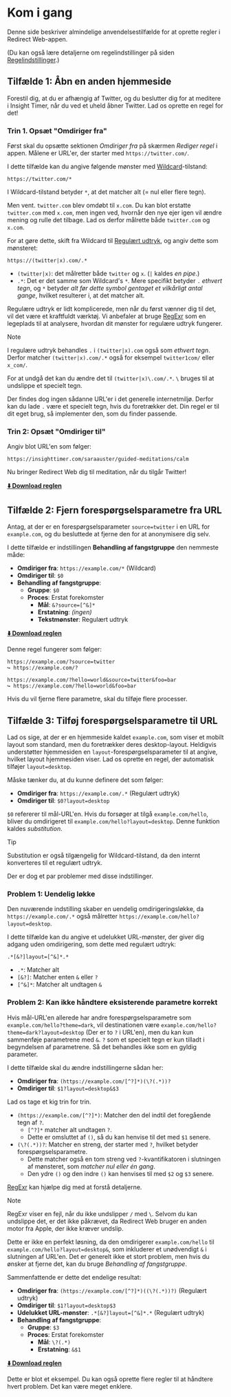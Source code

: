 # Kom i gang

Denne side beskriver almindelige anvendelsestilfælde for at oprette regler i Redirect Web-appen.

(Du kan også lære detaljerne om regelindstillinger på siden [Regelindstillinger](./rule-settings).)

## Tilfælde 1: Åbn en anden hjemmeside

Forestil dig, at du er afhængig af Twitter, og du beslutter dig for at meditere i Insight Timer, når du ved et uheld åbner Twitter. Lad os oprette en regel for det!

### Trin 1. Opsæt "Omdiriger fra"

Først skal du opsætte sektionen *Omdiriger fra* på skærmen *Rediger regel* i appen. Målene er URL'er, der starter med `https://twitter.com/`.

I dette tilfælde kan du angive følgende mønster med [Wildcard](rule-settings?id=wildcard)-tilstand:

```
https://twitter.com/*
```

I Wildcard-tilstand betyder `*`, at det matcher alt (= nul eller flere tegn).

Men vent. `twitter.com` blev omdøbt til `x.com`. Du kan blot erstatte `twitter.com` med `x.com`, men ingen ved, hvornår den nye ejer igen vil ændre mening og rulle det tilbage. Lad os derfor målrette både `twitter.com` og `x.com`.

For at gøre dette, skift fra Wildcard til [Regulært udtryk](rule-settings?id=regular-expression), og angiv dette som mønsteret:

```
https://(twitter|x).com/.*
```

* `(twitter|x)`: det målretter både `twitter` og `x`. (`|` kaldes *en pipe*.)
* `.*`: Det er det samme som Wildcard's `*`. Mere specifikt betyder `.` *ethvert tegn*, og `*` betyder *alt før dette symbol gentaget et vilkårligt antal gange*, hvilket resulterer i, at det matcher alt.

Regulære udtryk er lidt komplicerede, men når du først vænner dig til det, vil det være et kraftfuldt værktøj. Vi anbefaler at bruge [RegExr](https://regexr.com) som en legeplads til at analysere, hvordan dit mønster for regulære udtryk fungerer.

> [!NOTE]
> I regulære udtryk behandles `.` i `(twitter|x).com` også som *ethvert tegn*. Derfor matcher `(twitter|x).com/.*` også for eksempel `twitter1com/` eller `x_com/`.
>
> For at undgå det kan du ændre det til `(twitter|x)\.com/.*`. `\` bruges til at undslippe et specielt tegn.
>
> Der findes dog ingen sådanne URL'er i det generelle internetmiljø. Derfor kan du lade `.` være et specielt tegn, hvis du foretrækker det. Din regel er til dit eget brug, så implementer den, som du finder passende.

### Trin 2: Opsæt "Omdiriger til"

Angiv blot URL'en som følger:

```
https://insighttimer.com/saraauster/guided-meditations/calm
```

Nu bringer Redirect Web dig til meditation, når du tilgår Twitter!

**[⬇️ Download reglen](/rules/reduce-twitter-addiction.redirectweb)**

## Tilfælde 2: Fjern forespørgselsparametre fra URL

Antag, at der er en forespørgselsparameter `source=twitter` i en URL for `example.com`, og du besluttede at fjerne den for at anonymisere dig selv.

I dette tilfælde er indstillingen **Behandling af fangstgruppe** den nemmeste måde:

*   **Omdiriger fra**: `https://example.com/*` (Wildcard)
*   **Omdiriger til**: `$0`
*   **Behandling af fangstgruppe**:
    *   **Gruppe**: `$0`
    *   **Proces**: Erstat forekomster
        *   **Mål**: `&?source=[^&]*`
        *   **Erstatning**: *(ingen)*
        *   **Tekstmønster**: Regulært udtryk

**[⬇️ Download reglen](/rules/remove-parameters.redirectweb)**

Denne regel fungerer som følger:

```
https://example.com/?source=twitter
↪ https://example.com/?

https://example.com/?hello=world&source=twitter&foo=bar
↪ https://example.com/?hello=world&foo=bar
```

Hvis du vil fjerne flere parametre, skal du tilføje flere processer.

## Tilfælde 3: Tilføj forespørgselsparametre til URL

Lad os sige, at der er en hjemmeside kaldet `example.com`, som viser et mobilt layout som standard, men du foretrækker deres desktop-layout. Heldigvis understøtter hjemmesiden en `layout`-forespørgselsparameter til at angive, hvilket layout hjemmesiden viser. Lad os oprette en regel, der automatisk tilføjer `layout=desktop`.

Måske tænker du, at du kunne definere det som følger:

*   **Omdiriger fra**: `https://example.com/.*` (Regulært udtryk)
*   **Omdiriger til**: `$0?layout=desktop`

`$0` refererer til mål-URL'en. Hvis du forsøger at tilgå `example.com/hello`, bliver du omdirigeret til `example.com/hello?layout=desktop`. Denne funktion kaldes *substitution*.

> [!TIP]
> Substitution er også tilgængelig for Wildcard-tilstand, da den internt konverteres til et regulært udtryk.

Der er dog et par problemer med disse indstillinger.

### Problem 1: Uendelig løkke

Den nuværende indstilling skaber en uendelig omdirigeringsløkke, da `https://example.com/.*` også målretter `https://example.com/hello?layout=desktop`.

I dette tilfælde kan du angive et udelukket URL-mønster, der giver dig adgang uden omdirigering, som dette med regulært udtryk:

```
.*[&?]layout=[^&]*.*
```

*   `.*`: Matcher alt
*   `[&?]`: Matcher enten `&` eller `?`
*   `[^&]*`: Matcher alt undtagen `&`

### Problem 2: Kan ikke håndtere eksisterende parametre korrekt

Hvis mål-URL'en allerede har andre forespørgselsparametre som `example.com/hello?theme=dark`, vil destinationen være `example.com/hello?theme=dark?layout=desktop` (Der er to `?` i URL'en), men du kan kun sammenføje parametrene med `&`. `?` som et specielt tegn er kun tilladt i begyndelsen af parametrene. Så det behandles ikke som en gyldig parameter.

I dette tilfælde skal du ændre indstillingerne sådan her:

*   **Omdiriger fra**: `(https://example.com/[^?]*)(\?(.*))?`
*   **Omdiriger til**: `$1?layout=desktop&$3`

Lad os tage et kig trin for trin.

*   `(https://example.com/[^?]*)`: Matcher den del indtil det foregående tegn af `?`.
    *   `[^?]*` matcher alt undtagen `?`.
    *   Dette er omsluttet af `()`, så du kan henvise til det med `$1` senere.
*   `(\?(.*))?`: Matcher en streng, der starter med `?`, hvilket betyder forespørgselsparametre.
    *   Dette matcher også en tom streng ved `?`-kvantifikatoren i slutningen af mønsteret, som *matcher nul eller én gang*.
    *   Den ydre `()` og den indre `()` kan henvises til med `$2` og `$3` senere.

[RegExr](https://regexr.com) kan hjælpe dig med at forstå detaljerne.

> [!NOTE]
> RegExr viser en fejl, når du ikke undslipper `/` med `\`. Selvom du kan undslippe det, er det ikke påkrævet, da Redirect Web bruger en anden motor fra Apple, der ikke kræver undslip.

Dette er ikke en perfekt løsning, da den omdirigerer `example.com/hello` til `example.com/hello?layout=desktop&`, som inkluderer et unødvendigt `&` i slutningen af URL'en. Det er generelt ikke et stort problem, men hvis du ønsker at fjerne det, kan du bruge *Behandling af fangstgruppe*.

Sammenfattende er dette det endelige resultat:

*   **Omdiriger fra**: `(https://example.com/[^?]*)((\?(.*))?)` (Regulært udtryk)
*   **Omdiriger til**: `$1?layout=desktop$3`
*   **Udelukket URL-mønster**: `.*[&?]layout=[^&]*.*` (Regulært udtryk)
*   **Behandling af fangstgruppe**:
    *   **Gruppe**: `$3`
    *   **Proces**: Erstat forekomster
        *   **Mål**: `\?(.*)`
        *   **Erstatning**: `&$1`

**[⬇️ Download reglen](/rules/add-parameters.redirectweb)**

Dette er blot et eksempel. Du kan også oprette flere regler til at håndtere hvert problem. Det kan være meget enklere.